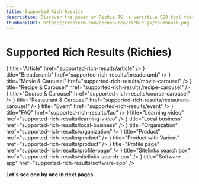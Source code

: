 ---
title: Supported Rich Results
description: Discover the power of Richie JS, a versatile SEO tool that supports a wide range of rich results, including Article, Breadcrumb, Movie, Recipe, Course, Restaurant, Event, FAQ, Learning Video, Local Business, Organization, Product, and more. Learn how to simplify your SEO process and boost your online visibility with our innovative solution.
thumbnailUrl: https://cresteem.com/opensource/richie-js/thumbnail.png
---


# Supported Rich Results (Richies)

<Cards>
  <Card icon={<RiArticleLine />} title="Article" href="supported-rich-results/article" />
  <Card icon={<RiNodeTree />} title="Breadcrumb" href="supported-rich-results/breadcrumb" />
  <Card icon={<RiMovie2Line />} title="Movie & Carousel" href="supported-rich-results/movie-carousel" />
  <Card icon={<RiBowlLine />} title="Recipe & Carousel" href="supported-rich-results/recipe-carousel" />
  <Card icon={<RiGraduationCapLine />} title="Course & Carousel" href="supported-rich-results/course-carousel" />
  <Card icon={<RiRestaurantLine />} title="Restaurant & Carousel" href="supported-rich-results/restaurant-carousel" />
  <Card icon={< RiCalendarEventLine/>} title="Event" href="supported-rich-results/event" />
  <Card icon={<RiQuestionAnswerLine />} title="FAQ" href="supported-rich-results/faq" />
  <Card icon={<RiVideoLine />} title="Learning video" href="supported-rich-results/learning-video" />
  <Card icon={<RiStoreLine/>} title="Local business" href="supported-rich-results/local-business" />
  <Card icon={<RiHotelLine />} title="Organization" href="supported-rich-results/organization" />
  <Card icon={<RiShoppingBagLine />} title="Product" href="supported-rich-results/product" />
  <Card icon={<RiShoppingCartLine />} title="Product with Varient" href="supported-rich-results/product" />
  <Card icon={<RiAccountCircleLine />} title="Profile page" href="supported-rich-results/profile-page" />
  <Card icon={<RiSearchLine />} title="Sitelinks search box" href="supported-rich-results/sitelinks-search-box" />
  <Card icon={<RiAppsLine />} title="Software app" href="supported-rich-results/software-app" />
</Cards>


**Let's see one by one in next pages.**
